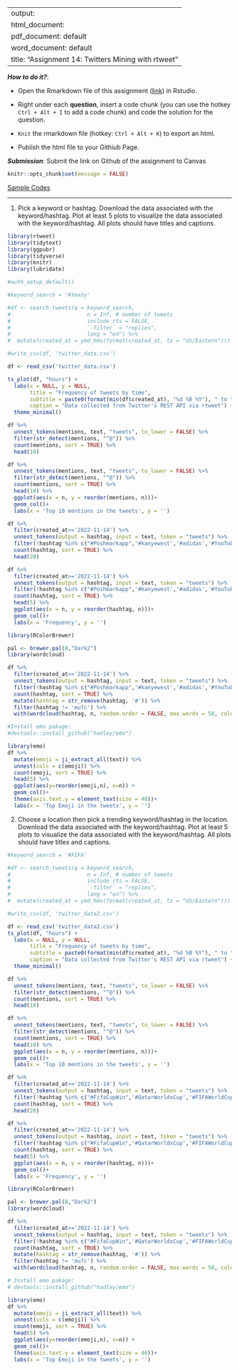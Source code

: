 
---
output: 
  html_document:
  pdf_document: default
  word_document: default
title: "Assignment 14: Twitters Mining with rtweet"
---

***How to do it?***: 

- Open the Rmarkdown file of this assignment ([link](assignment14.Rmd)) in Rstudio. 

- Right under each **question**, insert  a code chunk (you can use the hotkey `Ctrl + Alt + I` to add a code chunk) and code the solution for the question. 

- `Knit` the rmarkdown file (hotkey: `Ctrl + Alt + K`) to export an html.  

-  Publish the html file to your Githiub Page. 

***Submission***: Submit the link on Github of the assignment to Canvas

```r
knitr::opts_chunk$set(message = FALSE)
```


[Sample Codes](https://bryantstats.github.io/math421/slides/16_text_mining_rtweet.html)

-------

1. Pick a keyword or hashtag. Download the data associated with the keyword/hashtag. Plot at least 5 plots to visualize the data associated with the keyword/hashtag. All plots should have titles and captions. 
```r
library(rtweet) 
library(tidytext)
library(ggpubr)
library(tidyverse) 
library(knitr)
library(lubridate)

#auth_setup_default()

#keyword_search = '#Yeezy'

#df <- search_tweets(q = keyword_search, 
#                        n = Inf, # number of tweets
#                        include_rts = FALSE,
#                        `-filter` = "replies",
#                        lang = "en") %>% 
#  mutate(created_at = ymd_hms(format(created_at, tz = "US/Eastern")))

#write_csv(df, 'twitter_data.csv')

df <- read_csv('twitter_data.csv')

ts_plot(df, "hours") +
  labs(x = NULL, y = NULL,
       title = "Frequency of tweets by time",
       subtitle = paste0(format(min(df$created_at), "%d %B %Y"), " to ", format(max(df$created_at),"%d %B %Y")),
       caption = "Data collected from Twitter's REST API via rtweet") +
  theme_minimal()

df %>% 
  unnest_tokens(mentions, text, "tweets", to_lower = FALSE) %>%
  filter(str_detect(mentions, "^@")) %>%  
  count(mentions, sort = TRUE) %>%
  head(10)

df %>% 
  unnest_tokens(mentions, text, "tweets", to_lower = FALSE) %>%
  filter(str_detect(mentions, "^@")) %>%  
  count(mentions, sort = TRUE) %>%
  head(10) %>% 
  ggplot(aes(x = n, y = reorder(mentions, n)))+
  geom_col()+
  labs(x = 'Top 10 mentions in the tweets', y = '')

df %>% 
  filter(created_at>='2022-11-14') %>% 
  unnest_tokens(output = hashtag, input = text, token = "tweets") %>%
  filter(!hashtag %in% c("#Poshmarkapp",'#kanyewest','#adidas','#YouTube', '#eBay',"#elonmusk"), str_detect(hashtag, "^#")) %>% 
  count(hashtag, sort = TRUE) %>%
  head(20)

df %>% 
  filter(created_at>='2022-11-14') %>% 
  unnest_tokens(output = hashtag, input = text, token = "tweets") %>%
  filter(!hashtag %in% c("#Poshmarkapp",'#kanyewest','#adidas','#YouTube', '#eBay',"#elonmusk"), str_detect(hashtag, "^#")) %>% 
  count(hashtag, sort = TRUE) %>%
  head(5) %>% 
  ggplot(aes(x = n, y = reorder(hashtag, n)))+
  geom_col()+
  labs(x = 'Frequency', y = '')

library(RColorBrewer)

pal <- brewer.pal(8,"Dark2")
library(wordcloud) 

df %>% 
  filter(created_at>='2022-11-14') %>% 
  unnest_tokens(output = hashtag, input = text, token = "tweets") %>%
  filter(!hashtag %in% c("#Poshmarkapp",'#kanyewest','#adidas','#YouTube', '#eBay',"#elonmusk"), str_detect(hashtag, "^#")) %>% 
  count(hashtag, sort = TRUE) %>%
  mutate(hashtag = str_remove(hashtag, '#')) %>% 
  filter(hashtag != 'mufc') %>% 
  with(wordcloud(hashtag, n, random.order = FALSE, max.words = 50, colors = pal))

#Install emo pakage:
#devtools::install_github("hadley/emo")

library(emo)
df %>%
  mutate(emoji = ji_extract_all(text)) %>%
  unnest(cols = c(emoji)) %>%
  count(emoji, sort = TRUE) %>%
  head(5) %>% 
  ggplot(aes(y=reorder(emoji,n), x=n)) +
  geom_col()+
  theme(axis.text.y = element_text(size = 40))+
  labs(x = 'Top Emoji in the tweets', y = '')
```

2. Choose a location then pick a trending keyword/hashtag in the location. Download the data associated with the keyword/hashtag. Plot at least 5 plots to visualize the data associated with the keyword/hashtag. All plots should have titles and captions. 
```r


#keyword_search = '#FIFA'

#df <- search_tweets(q = keyword_search, 
#                        n = Inf, # number of tweets
#                        include_rts = FALSE,
#                        `-filter` = "replies",
#                        lang = "en") %>% 
#  mutate(created_at = ymd_hms(format(created_at, tz = "US/Eastern")))

#write_csv(df, 'twitter_data2.csv')

df <- read_csv('twitter_data2.csv')
ts_plot(df, "hours") +
  labs(x = NULL, y = NULL,
       title = "Frequency of tweets by time",
       subtitle = paste0(format(min(df$created_at), "%d %B %Y"), " to ", format(max(df$created_at),"%d %B %Y")),
       caption = "Data collected from Twitter's REST API via rtweet") +
  theme_minimal()

df %>% 
  unnest_tokens(mentions, text, "tweets", to_lower = FALSE) %>%
  filter(str_detect(mentions, "^@")) %>%  
  count(mentions, sort = TRUE) %>%
  head(10)

df %>% 
  unnest_tokens(mentions, text, "tweets", to_lower = FALSE) %>%
  filter(str_detect(mentions, "^@")) %>%  
  count(mentions, sort = TRUE) %>%
  head(10) %>% 
  ggplot(aes(x = n, y = reorder(mentions, n)))+
  geom_col()+
  labs(x = 'Top 10 mentions in the tweets', y = '')

df %>% 
  filter(created_at>='2022-11-14') %>% 
  unnest_tokens(output = hashtag, input = text, token = "tweets") %>%
  filter(!hashtag %in% c("#FifaCupWin",'#QatarWorldxCup','#FIFAWorldCup','#wcierc20', '#FIFAcom',"#HisenseSA"), str_detect(hashtag, "^#")) %>% 
  count(hashtag, sort = TRUE) %>%
  head(20)

df %>% 
  filter(created_at>='2022-11-14') %>% 
  unnest_tokens(output = hashtag, input = text, token = "tweets") %>%
  filter(!hashtag %in% c("#FifaCupWin",'#QatarWorldxCup','#FIFAWorldCup','#wcierc20', '#FIFAcom',"#HisenseSA"), str_detect(hashtag, "^#")) %>% 
  count(hashtag, sort = TRUE) %>%
  head(5) %>% 
  ggplot(aes(x = n, y = reorder(hashtag, n)))+
  geom_col()+
  labs(x = 'Frequency', y = '')

library(RColorBrewer)

pal <- brewer.pal(8,"Dark2")
library(wordcloud) 

df %>% 
  filter(created_at>='2022-11-14') %>% 
  unnest_tokens(output = hashtag, input = text, token = "tweets") %>%
  filter(!hashtag %in% c("#FifaCupWin",'#QatarWorldxCup','#FIFAWorldCup','#wcierc20', '#FIFAcom',"#HisenseSA"), str_detect(hashtag, "^#")) %>% 
  count(hashtag, sort = TRUE) %>%
  mutate(hashtag = str_remove(hashtag, '#')) %>% 
  filter(hashtag != 'mufc') %>% 
  with(wordcloud(hashtag, n, random.order = FALSE, max.words = 50, colors = pal))

# Install emo pakage:
# devtools::install_github("hadley/emo")

library(emo)
df %>%
  mutate(emoji = ji_extract_all(text)) %>%
  unnest(cols = c(emoji)) %>%
  count(emoji, sort = TRUE) %>%
  head(5) %>% 
  ggplot(aes(y=reorder(emoji,n), x=n)) +
  geom_col()+
  theme(axis.text.y = element_text(size = 40))+
  labs(x = 'Top Emoji in the tweets', y = '')
```


